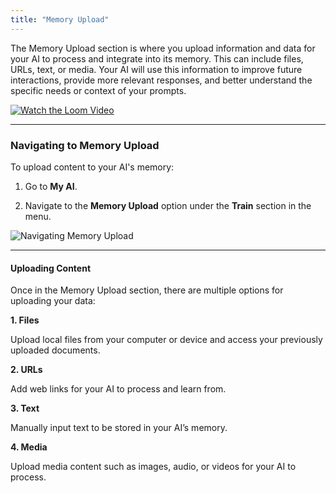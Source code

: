 ```yaml
---
title: "Memory Upload"
---
```


The Memory Upload section is where you upload information and data for your AI to process and integrate into its memory. This can include files, URLs, text, or media. Your AI will use this information to improve future interactions, provide more relevant responses, and better understand the specific needs or context of your prompts.

[![Watch the Loom Video](/images/memory-upload-tutorial.png)](https://www.loom.com/share/e6847bb9b00749bebf7d7dafb9b036ff?t=0)

***

### Navigating to Memory Upload

To upload content to your AI's memory:

1. Go to **My AI**.

2. Navigate to the **Memory Upload** option under the **Train** section in the menu.

<img alt="Navigating Memory Upload" classname="block dark:hidden" src="/images/navigating-memory-upload.gif" />

***

#### Uploading Content

Once in the Memory Upload section, there are multiple options for uploading your data:

**1. Files**

Upload local files from your computer or device and access your previously uploaded documents.

**2. URLs**

Add web links for your AI to process and learn from.

**3. Text**

Manually input text to be stored in your AI’s memory.

**4. Media**

Upload media content such as images, audio, or videos for your AI to process.

